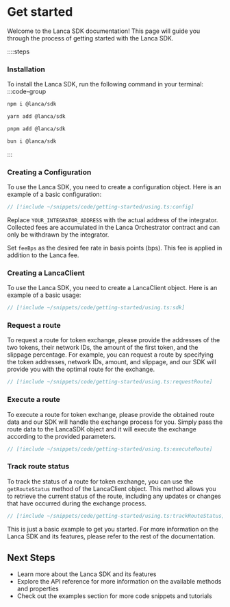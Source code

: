 # Get started

Welcome to the Lanca SDK documentation! This page will guide you through the process of getting started with the Lanca SDK.

::::steps

### Installation

To install the Lanca SDK, run the following command in your terminal:
:::code-group

```bash [npm]
npm i @lanca/sdk
```

```bash [yarn]
yarn add @lanca/sdk
```

```bash [pnpm]
pnpm add @lanca/sdk
```

```bash [bun]
bun i @lanca/sdk
```

:::

### Creating a Configuration

To use the Lanca SDK, you need to create a configuration object. Here is an example of a basic configuration:

```ts
// [!include ~/snippets/code/getting-started/using.ts:config]
```

Replace `YOUR_INTEGRATOR_ADDRESS` with the actual address of the integrator. Collected fees are accumulated in the Lanca Orchestrator contract and can only be withdrawn by the integrator.

Set `feeBps` as the desired fee rate in basis points (bps). This fee is applied in addition to the Lanca fee.

### Creating a LancaClient

To use the Lanca SDK, you need to create a LancaClient object. Here is an example of a basic usage:

```ts
// [!include ~/snippets/code/getting-started/using.ts:sdk]
```

### Request a route

To request a route for token exchange, please provide the addresses of the two tokens, their network IDs, the amount of the first token, and the slippage percentage.
For example, you can request a route by specifying the token addresses, network IDs, amount, and slippage, and our SDK will provide you with the optimal route for the exchange.

```ts
// [!include ~/snippets/code/getting-started/using.ts:requestRoute]
```

### Execute a route

To execute a route for token exchange, please provide the obtained route data and our SDK will handle the exchange process for you. Simply pass the route data to the LancaSDK object and it will execute the exchange according to the provided parameters.

```ts
// [!include ~/snippets/code/getting-started/using.ts:executeRoute]
```

### Track route status

To track the status of a route for token exchange, you can use the `getRouteStatus` method of the LancaClient object. This method allows you to retrieve the current status of the route, including any updates or changes that have occurred during the exchange process.

```ts
// [!include ~/snippets/code/getting-started/using.ts:trackRouteStatus]
```

This is just a basic example to get you started. For more information on the Lanca SDK and its features, please refer to the rest of the documentation.

## Next Steps

- Learn more about the Lanca SDK and its features
- Explore the API reference for more information on the available methods and properties
- Check out the examples section for more code snippets and tutorials
